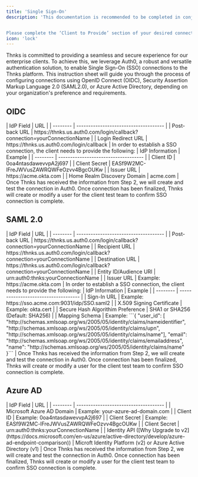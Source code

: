 ```yaml
---
title: 'Single Sign-On'
description: 'This documentation is recommended to be completed in conjunction with a member of the Thnks SSO team for exchanging sensitive information.


Please complete the ‘Client to Provide’ section of your desired connection and send back to sso@thnks.com. A member of our team will follow up shortly.  In your email back please be sure to provide the connectionName used as well.'
icon: 'lock'
---
```


Thnks is committed to providing a seamless and secure experience for our enterprise clients. To achieve this, we leverage Auth0, a robust and versatile authentication solution, to enable Single Sign-On (SSO) connections to the Thnks platform. This instruction sheet will guide you through the process of configuring connections using OpenID Connect (OIDC), Security Assertion Markup Language 2.0 (SAML2.0), or Azure Active Directory, depending on your organization's preference and requirements.

## OIDC
<Steps>
  <Step title="Thnks Information">
    | IdP Field | URL |
    | -------- | ------------------------------------- |
    | Post-back URL     | https://thnks.us.auth0.com/login/callback?connection=<Tooltip tip="yourConnectionName is provided by Thnks and will always be the name of your company.  If you feel comfortable completing without a Thnks Team member then please respond to sso@thnks.com with yourConnectionName (case sensitive) and your X.509 Signing Certificate">yourConnectionName</Tooltip>                     |
    | Login Redirect URL     | https://thnks.us.auth0.com/login/callback                    |
  </Step>
  <Step title="Client Information">
    In order to establish a SSO connection, the client needs to provide the following:
    | IdP Information | Example                              |
    | --------  | ------------------------------------ |
    | Client ID     | 0oa4ntasdawevvpA2j697            |
    | Client Secret     | EASf9W2MC-lFreJWVusZAWRQWFeOzvv4BgcOUKw            |
    | Issuer URL     | https://acme.okta.com            |
    | Home Realm Discovery Domain     | acme.com            |
  </Step>
  <Step title="Verification">
    Once Thnks has received the information from Step 2, we will create and test the connection in Auth0.
  </Step>
  <Step title="Testing">
    Once connection has been finalized, Thnks will create or modify a user for the client test team to confirm SSO connection is complete.
  </Step>
</Steps>

## SAML 2.0
<Steps>
  <Step title="Thnks Information">
    | IdP Field | URL |
    | -------- | ------------------------------------- |
    | Post-back URL     | https://thnks.us.auth0.com/login/callback?connection=<Tooltip tip="yourConnectionName is provided by Thnks and will always be the name of your company.  If you feel comfortable completing without a Thnks Team member then please respond to sso@thnks.com with yourConnectionName (case sensitive) and your X.509 Signing Certificate">yourConnectionName</Tooltip>                     |
    | Recipient URL     | https://thnks.us.auth0.com/login/callback?connection=<Tooltip tip="yourConnectionName is provided by Thnks and will always be the name of your company.  If you feel comfortable completing without a Thnks Team member then please respond to sso@thnks.com with yourConnectionName (case sensitive) and your X.509 Signing Certificate">yourConnectionName</Tooltip>                     |
    | Destination URL     | https://thnks.us.auth0.com/login/callback?connection=<Tooltip tip="yourConnectionName is provided by Thnks and will always be the name of your company.  If you feel comfortable completing without a Thnks Team member then please respond to sso@thnks.com with yourConnectionName (case sensitive) and your X.509 Signing Certificate">yourConnectionName</Tooltip>                     |
    | Entity ID/Audience URI     | urn:auth0:thnks:<Tooltip tip="yourConnectionName is provided by Thnks and will always be the name of your company.  If you feel comfortable completing without a Thnks Team member then please respond to sso@thnks.com with yourConnectionName (case sensitive) and your X.509 Signing Certificate">yourConnectionName</Tooltip>                     |
    | Issuer URL     | Example: https://acme.okta.com                     |
  </Step>
  <Step title="Client Information">
    In order to establish a SSO connection, the client needs to provide the following:
    | IdP Information | Example                              |
    | --------  | ------------------------------------ |
    | Sign-In URL    | Example: https://sso.acme.com:9031/idp/SSO.saml2            |
    | X.509 Signing Certificate     | Example: okta.cert            |
    | Secure Hash Algorithim Preference     | SHA1 or SHA256 (Default: SHA256)            |
    | Mapping Schema     | Example: ```{ "user_id": [  "http://schemas.xmlsoap.org/ws/2005/05/identity/claims/nameidentifier",  "http://schemas.xmlsoap.org/ws/2005/05/identity/claims/upn",  "http://schemas.xmlsoap.org/ws/2005/05/identity/claims/name"], "email": "http://schemas.xmlsoap.org/ws/2005/05/identity/claims/emailaddress", "name": "http://schemas.xmlsoap.org/ws/2005/05/identity/claims/name" }```           |
  </Step>
  <Step title="Verification">
    Once Thnks has received the information from Step 2, we will create and test the connection in Auth0.
  </Step>
  <Step title="Testing">
    Once connection has been finalized, Thnks will create or modify a user for the client test team to confirm SSO connection is complete.
  </Step>
</Steps>

## Azure AD
<Steps>
  <Step title="Client Information">
    | IdP Field | URL |
    | -------- | ------------------------------------- |
    | Microsoft Azure AD Domain     | Example: your-azure-ad-domain.com                     |
    | Client ID     | Example: 0oa4ntasdawevvpA2j697                     |
    | Client Secret     | Example: EASf9W2MC-lFreJWVusZAWRQWFeOzvv4BgcOUKw                     |
    | Client Secret     | urn:auth0:thnks:<Tooltip tip="yourConnectionName is provided by Thnks and will always be the name of your company.  If you feel comfortable completing without a Thnks Team member then please respond to sso@thnks.com with yourConnectionName (case sensitive) and your X.509 Signing Certificate">yourConnectionName</Tooltip>                     |
    | Identity API ([Why Upgrade to v2](https://docs.microsoft.com/en-us/azure/active-directory/develop/azure-ad-endpoint-comparison))     | Microft Identity Platform (v2) or Azure Active Directory (v1)                    |
  </Step>
  <Step title="Verification">
    Once Thnks has received the information from Step 2, we will create and test the connection in Auth0.
  </Step>
  <Step title="Testing">
    Once connection has been finalized, Thnks will create or modify a user for the client test team to confirm SSO connection is complete.
  </Step>
</Steps>